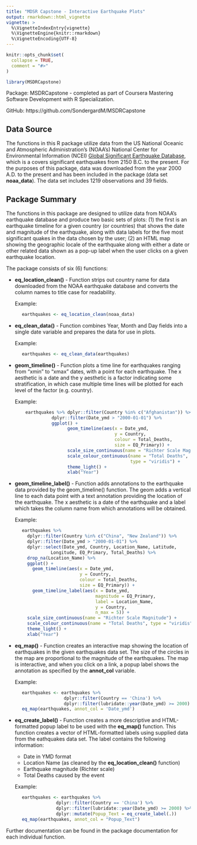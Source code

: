 ```yaml
---
title: "MDSR Capstone - Interactive Earthquake Plots"
output: rmarkdown::html_vignette
vignette: >
  %\VignetteIndexEntry{vignette}
  %\VignetteEngine{knitr::rmarkdown}
  %\VignetteEncoding{UTF-8}
---
```


```r
knitr::opts_chunk$set(
  collapse = TRUE,
  comment = "#>"
)
```

```r
library(MSDRCapstone)
```

Package: MSDRCapstone - completed as part of Coursera Mastering Software Development
with R Specialization.

GitHub:  https://github.com/SondergardM/MSDRCapstone

## Data Source

The functions in this R package utilize data from the US National Oceanic and 
Atmospheric Administration's (NOAA's) National Center for Environmental Information
(NCEI) [Global Significant Earthquake Database](https://www.ngdc.noaa.gov/hazard/earthqk.shtml),
which is a covers significant earthquakes from 2150 B.C. to the present.  For the purposes
of this package, data was downloaded from the year 2000 A.D. to the present and has been
included in the package (data set **noaa_data**).  The data set includes 1219 observations and 39 fields.

## Package Summary

The functions in this package are designed to utilize data from NOAA's earthquake 
database and produce two basic sets of plots: (1) the first is an earthquake timeline
for a given country (or countries) that shows the date and magnitude of the earthquake,
along with data labels for the five most significant quakes in the data chosen by
the user; (2) an HTML map showing the geographic locale of the earthquake along with
either a date or other related data shown as a pop-up label when the user clicks on a
given earthquake location.

The package consists of six (6) functions:

* **eq_location_clean()** - Function strips out country name for data downloaded from 
 the NOAA earthquake database and converts the column names to title case for readability.

    Example: 
    
```r
      earthquakes <- eq_location_clean(noaa_data)
```      

* **eq_clean_data()** - Function combines Year, Month and Day fields into a single date variable
 and prepares the data for use in plots.

    Example: 
 
```r
      earthquakes <- eq_clean_data(earthquakes)
```

* **geom_timeline()** - Function plots a time line for earthquakes ranging from "xmin" to "xmax"
 dates, with a point for each earthquake.  The x aesthetic is a date and the y aesthetic is a
 factor indicating some stratification, in which case multiple time lines will be plotted for
 each level of the factor (e.g. country).
 
    Example:
```r
 
      earthquakes %>% dplyr::filter(Country %in% c("Afghanistan")) %>%  
                dplyr::filter(Date_ymd > "2000-01-01") %>%  
                ggplot() +  
                      geom_timeline(aes(x = Date_ymd,  
                                        y = Country,  
                                        colour = Total_Deaths,  
                                        size = EQ_Primary)) +  
                      scale_size_continuous(name = "Richter Scale Magnitude") +  
                      scale_colour_continuous(name = "Total Deaths",  
                                              type = "viridis") +  
                      theme_light() +  
                      xlab("Year")  
```
  
* **geom_timeline_label()** - Function adds annotations to the earthquake data provided by the
 geom_timeline() function.  The geom adds a vertical line to each data point with a text annotation
 providing the location of the earthquake. The x aesthetic is a date of the earthquake and a label
 which takes the column name from which annotations will be obtained.
 
  Example:
  
```r
      earthquakes %>%  
        dplyr::filter(Country %in% c("China", "New Zealand")) %>%  
        dplyr::filter(Date_ymd > "2000-01-01") %>%  
        dplyr::select(Date_ymd, Country, Location_Name, Latitude,  
                 Longitude, EQ_Primary, Total_Deaths) %>%  
        drop_na(Location_Name) %>%  
        ggplot() +  
          geom_timeline(aes(x = Date_ymd,  
                            y = Country,  
                            colour = Total_Deaths,  
                            size = EQ_Primary)) +  
          geom_timeline_label(aes(x = Date_ymd,  
                                  magnitude = EQ_Primary,  
                                  label = Location_Name,  
                                  y = Country,  
                                  n_max = 5)) +  
        scale_size_continuous(name = "Richter Scale Magnitude") +  
        scale_colour_continuous(name = "Total Deaths", type = "viridis") +  
        theme_light() +  
        xlab("Year")
```
  
* **eq_map()** - Function creates an interactive map showing the location of earthquakes in the given
 earthquakes data set.  The size of the circles in the map are proportional to the magnitude of
 the earthquakes. The map is interactive, and when you click on a link, a popup label shows the
 annotation as specified by the **annot_col** variable.
 
  Example:
 
```r
      earthquakes <- earthquakes %>%  
                      dplyr::filter(Country == 'China') %>%  
                      dplyr::filter(lubridate::year(Date_ymd) >= 2000)  
      eq_map(earthquakes, annot_col = 'Date_ymd')  
```
  
* **eq_create_label()** - Function creates a more descriptive and HTML-formatted popup
 label to be used with the **eq_map()** function. This function creates a vector of HTML-formatted
 labels using supplied data from the eathquakes data set.  The label contains the following
 information:

    * Date in YMD format
    * Location Name (as cleaned by the **eq_location_clean()** function)
    * Earthquake magnitude (Richter scale)
    * Total Deaths caused by the event

  Example:
  
```r
      earthquakes <- earthquakes %>%  
                   dplyr::filter(Country == 'China') %>%  
                   dplyr::filter(lubridate::year(Date_ymd) >= 2000) %>%  
                   dplyr::mutate(Popup_Text = eq_create_label(.))  
      eq_map(earthquakes, annot_col = "Popup_Text")  
```
   
Further documentation can be found in the package documentation for each individual
function.

